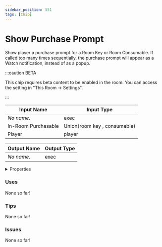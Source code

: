 ```yaml
---
sidebar_position: 551
tags: [Chip]
---
```


# Show Purchase Prompt

Show player a purchase prompt for a Room Key or Room Consumable. If called too many times sequentially, the purchase prompt will appear as a Watch notification, instead of as a popup.

:::caution BETA

This chip requires beta content to be enabled in the room. You can access the setting in "This Room -> Settings".

:::


<EsbSvg />

| Input Name | Input Type |
|-----------|-----------|
| *No name.* | exec |
| In-Room Purchasable | Union(room key , consumable) |
| Player | player |

| Output Name | Output Type |
|-----------|-----------|
| *No name.* | exec |


<details>
  <summary>Properties</summary>
  <div>
    <div>
    <table>
      <thead>
        <tr>
          <th>Is beta required?</th>
          <th>✅</th>
        </tr>
        <tr>
          <th>Is this chip a trolling risk?</th>
          <th>❌</th>
        </tr>
        <tr>
          <th>Chip UUID</th>
          <th>7a8d9550-41fa-42a3-8d52-0fc7e6ac3213</th>
        </tr>
      </thead>
    </table>
    </div>
  </div>
</details>

### Uses

None so far!

### Tips

None so far!

### Issues

None so far!